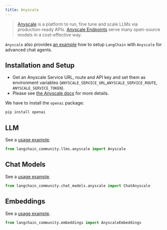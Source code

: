 ```yaml
---
title: Anyscale
---
```


>[Anyscale](https://www.anyscale.com) is a platform to run, fine tune and scale LLMs via production-ready APIs.
> [Anyscale Endpoints](https://docs.anyscale.com/endpoints/overview) serve many open-source models in a cost-effective way.

`Anyscale` also provides [an example](https://docs.anyscale.com/endpoints/model-serving/examples/langchain-integration)
how to setup `LangChain` with `Anyscale` for advanced chat agents.

## Installation and Setup

- Get an Anyscale Service URL, route and API key and set them as environment variables (`ANYSCALE_SERVICE_URL`,`ANYSCALE_SERVICE_ROUTE`, `ANYSCALE_SERVICE_TOKEN`).
- Please see [the Anyscale docs](https://www.anyscale.com/get-started) for more details.

We have to install the `openai` package:

```bash
pip install openai
```

## LLM

See a [usage example](/oss/python/integrations/llms/anyscale).

```python
from langchain_community.llms.anyscale import Anyscale
```

## Chat Models

See a [usage example](/oss/python/integrations/chat/anyscale).

```python
from langchain_community.chat_models.anyscale import ChatAnyscale
```

## Embeddings

See a [usage example](/oss/python/integrations/text_embedding/anyscale).

```python
from langchain_community.embeddings import AnyscaleEmbeddings
```

